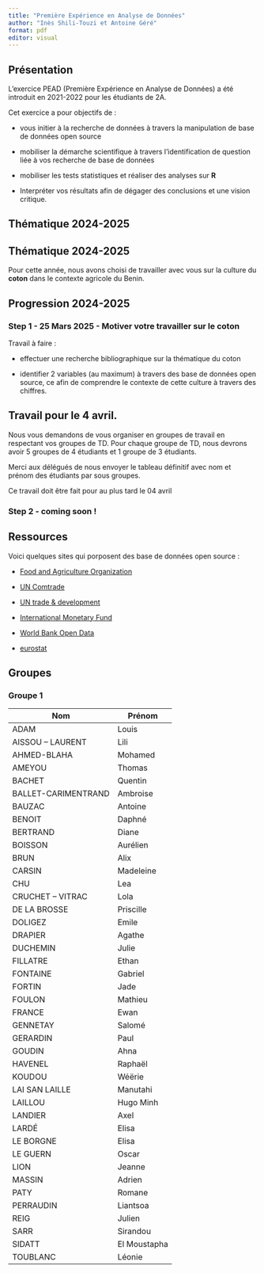 ```yaml
---
title: "Première Expérience en Analyse de Données"
author: "Inès Shili-Touzi et Antoine Géré"
format: pdf
editor: visual
---
```


## Présentation

L'exercice PEAD (Première Expérience en Analyse de Données) a été introduit en 2021-2022 pour les étudiants de 2A.

Cet exercice a pour objectifs de :

-   vous initier à la recherche de données à travers la manipulation de base de données open source

-   mobiliser la démarche scientifique à travers l'identification de question liée à vos recherche de base de données

-   mobiliser les tests statistiques et réaliser des analyses sur **R**

-   Interpréter vos résultats afin de dégager des conclusions et une vision critique.

## Thématique 2024-2025

::: {.callout-tip}
## Thématique 2024-2025
Pour cette année, nous avons choisi de travailler avec vous sur la culture du **coton** dans le contexte agricole du Benin.
:::

## Progression 2024-2025

### Step 1 - 25 Mars 2025 - Motiver votre travailler sur le coton

Travail à faire :

- effectuer une recherche bibliographique sur la thématique du coton

- identifier 2 variables (au maximum) à travers des base de données open source, ce afin de comprendre le contexte de cette culture à travers des chiffres.



::: {.callout-important}
## Travail pour le 4 avril.
Nous vous demandons de vous organiser en groupes de travail en respectant vos groupes de TD. Pour chaque groupe de TD, nous devrons avoir 5 groupes de 4 étudiants et 1 groupe de 3 étudiants.

Merci aux délégués de nous envoyer le tableau définitif avec nom et prénom des étudiants par sous groupes.

Ce travail doit être fait pour au plus tard le 04 avril
:::


### Step 2 - coming soon !


## Ressources 

Voici quelques sites qui porposent des base de données open source :

- [Food and Agriculture Organization](http://www.fao.org/faostat/en/)

- [UN Comtrade](https://comtrade.un.org/data/)

- [UN trade & development](https://unctadstat.unctad.org/wds/ReportFolders/reportFolders.aspx?sCS_ChosenLang=en)

- [International Monetary Fund](https://www.imf.org/en/Data)

- [World Bank Open Data](https://data.worldbank.org/)

- [eurostat](https://ec.europa.eu/eurostat/data/database)

## Groupes

### Groupe 1

| Nom | Prénom |
| ---- | ---- |
| ADAM | Louis |
| AISSOU -- LAURENT | Lili |
| AHMED-BLAHA | Mohamed |
| AMEYOU | Thomas |
| BACHET | Quentin |
| BALLET-CARIMENTRAND | Ambroise |
| BAUZAC | Antoine |
| BENOIT | Daphné |
| BERTRAND | Diane |
| BOISSON | Aurélien |
| BRUN | Alix |
| CARSIN | Madeleine |
| CHU | Lea |
| CRUCHET -- VITRAC | Lola |
| DE LA BROSSE | Priscille |
| DOLIGEZ | Emile |
| DRAPIER | Agathe |
| DUCHEMIN | Julie |
| FILLATRE | Ethan |
| FONTAINE | Gabriel |
| FORTIN | Jade |
| FOULON | Mathieu |
| FRANCE | Ewan |
| GENNETAY | Salomé |
| GERARDIN | Paul |
| GOUDIN | Ahna |
| HAVENEL | Raphaël |
| KOUDOU | Wéërie |
| LAI SAN LAILLE | Manutahi |
| LAILLOU | Hugo Minh |
| LANDIER | Axel |
| LARDÉ | Elisa |
| LE BORGNE | Elisa |
| LE GUERN | Oscar |
| LION | Jeanne |
| MASSIN | Adrien |
| PATY | Romane |
| PERRAUDIN | Liantsoa |
| REIG | Julien |
| SARR | Sirandou |
| SIDATT | El Moustapha |
| TOUBLANC | Léonie |
